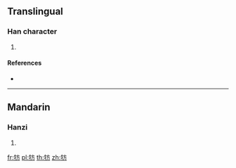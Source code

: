 {{character info/new}}
==Translingual==

===Han character===
{{Han char|rn=93|rad=牛|as=04|sn=8|four=|canj=HQYHS}}

# {{defn|Han|sort=牛04}}

====References====
* {{Han ref|kx=0698.050|dkj=19939|dj=1110.040|hdz=31806.030|uh=7265|ud=29285}}

----

==Mandarin==

===Hanzi===
{{cmn-hanzi|pin=[[fāng]] ([[fang1]]), [[lí]] ([[li2]])|wg=fang<sup>1</sup>, li<sup>2</sup>}}

# {{defn|lang=cmn|sort=牛04}}

[[fr:牥]]
[[pl:牥]]
[[th:牥]]
[[zh:牥]]